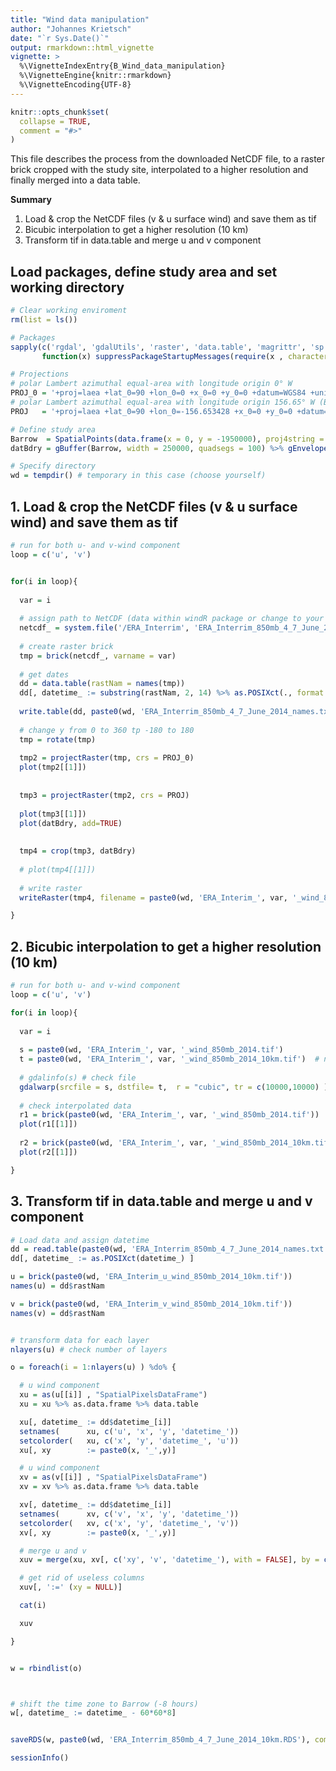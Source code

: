 ```yaml
---
title: "Wind data manipulation"
author: "Johannes Krietsch"
date: "`r Sys.Date()`"
output: rmarkdown::html_vignette
vignette: >
  %\VignetteIndexEntry{B_Wind_data_manipulation}
  %\VignetteEngine{knitr::rmarkdown}
  %\VignetteEncoding{UTF-8}
---
```


```r
knitr::opts_chunk$set(
  collapse = TRUE,
  comment = "#>"
)
```

This file describes the process from the downloaded NetCDF file, to a raster brick cropped with the study site, interpolated to a higher resolution and finally merged into a data table.

**Summary**

1. Load & crop the NetCDF files (v & u surface wind) and save them as tif
2. Bicubic interpolation to get a higher resolution (10 km)
3. Transform tif in data.table and merge u and v component


## Load packages, define study area and set working directory

```r
# Clear working enviroment
rm(list = ls())

# Packages
sapply(c('rgdal', 'gdalUtils', 'raster', 'data.table', 'magrittr', 'sp', 'rgeos', 'raster', 'foreach', 'ncdf4'),
       function(x) suppressPackageStartupMessages(require(x , character.only = TRUE, quietly = TRUE) ) )

# Projections
# polar Lambert azimuthal equal-area with longitude origin 0° W
PROJ_0 = '+proj=laea +lat_0=90 +lon_0=0 +x_0=0 +y_0=0 +datum=WGS84 +units=m +no_defs +ellps=WGS84 +towgs84=0,0,0 '
# polar Lambert azimuthal equal-area with longitude origin 156.65° W (Barrow)
PROJ   = '+proj=laea +lat_0=90 +lon_0=-156.653428 +x_0=0 +y_0=0 +datum=WGS84 +units=m +no_defs +ellps=WGS84 +towgs84=0,0,0 '

# Define study area
Barrow  = SpatialPoints(data.frame(x = 0, y = -1950000), proj4string = CRS(PROJ)) # spatial point at Barrow
datBdry = gBuffer(Barrow, width = 250000, quadsegs = 100) %>% gEnvelope(.) # 250 km around Barrow

# Specify directory
wd = tempdir() # temporary in this case (choose yourself)

```

## 1. Load & crop the NetCDF files (v & u surface wind) and save them as tif

```r

# run for both u- and v-wind component
loop = c('u', 'v')


for(i in loop){
  
  var = i
  
  # assign path to NetCDF (data within windR package or change to your downladed file)
  netcdf_ = system.file('/ERA_Interrim', 'ERA_Interrim_850mb_4_7_June_2014.nc', package = 'windR')
  
  # create raster brick
  tmp = brick(netcdf_, varname = var)
  
  # get dates
  dd = data.table(rastNam = names(tmp))
  dd[, datetime_ := substring(rastNam, 2, 14) %>% as.POSIXct(., format = '%Y.%m.%d.%H') ]
  
  write.table(dd, paste0(wd, 'ERA_Interrim_850mb_4_7_June_2014_names.txt'), sep = ';', row.names = FALSE)
  
  # change y from 0 to 360 tp -180 to 180
  tmp = rotate(tmp)
  
  tmp2 = projectRaster(tmp, crs = PROJ_0)
  plot(tmp2[[1]])
  
  
  tmp3 = projectRaster(tmp2, crs = PROJ)
  
  plot(tmp3[[1]])
  plot(datBdry, add=TRUE)
  
  
  tmp4 = crop(tmp3, datBdry)
  
  # plot(tmp4[[1]])
  
  # write raster
  writeRaster(tmp4, filename = paste0(wd, 'ERA_Interim_', var, '_wind_850mb_2014.tif'), overwrite=TRUE)

}

```


## 2. Bicubic interpolation to get a higher resolution (10 km)

```r

# run for both u- and v-wind component
loop = c('u', 'v')

for(i in loop){
  
  var = i
  
  s = paste0(wd, 'ERA_Interim_', var, '_wind_850mb_2014.tif')
  t = paste0(wd, 'ERA_Interim_', var, '_wind_850mb_2014_10km.tif')  # name of the output file
  
  # gdalinfo(s) # check file
  gdalwarp(srcfile = s, dstfile= t,  r = "cubic", tr = c(10000,10000) ) # does a cubic interpolation to a 10 km resolution
  
  # check interpolated data
  r1 = brick(paste0(wd, 'ERA_Interim_', var, '_wind_850mb_2014.tif'))
  plot(r1[[1]])
  
  r2 = brick(paste0(wd, 'ERA_Interim_', var, '_wind_850mb_2014_10km.tif'))
  plot(r2[[1]])

}

```



## 3. Transform tif in data.table and merge u and v component

```r

# Load data and assign datetime
dd = read.table(paste0(wd, 'ERA_Interrim_850mb_4_7_June_2014_names.txt'), stringsAsFactors = FALSE, sep = ';', header = TRUE) %>% data.table
dd[, datetime_ := as.POSIXct(datetime_) ]

u = brick(paste0(wd, 'ERA_Interim_u_wind_850mb_2014_10km.tif'))
names(u) = dd$rastNam

v = brick(paste0(wd, 'ERA_Interim_v_wind_850mb_2014_10km.tif'))
names(v) = dd$rastNam


# transform data for each layer
nlayers(u) # check number of layers

o = foreach(i = 1:nlayers(u) ) %do% {

  # u wind component
  xu = as(u[[i]] , "SpatialPixelsDataFrame")
  xu = xu %>% as.data.frame %>% data.table

  xu[, datetime_ := dd$datetime_[i]]
  setnames(      xu, c('u', 'x', 'y', 'datetime_'))
  setcolorder(   xu, c('x', 'y', 'datetime_', 'u'))
  xu[, xy        := paste0(x, '_',y)]

  # u wind component
  xv = as(v[[i]] , "SpatialPixelsDataFrame")
  xv = xv %>% as.data.frame %>% data.table

  xv[, datetime_ := dd$datetime_[i]]
  setnames(      xv, c('v', 'x', 'y', 'datetime_'))
  setcolorder(   xv, c('x', 'y', 'datetime_', 'v'))
  xv[, xy        := paste0(x, '_',y)]

  # merge u and v
  xuv = merge(xu, xv[, c('xy', 'v', 'datetime_'), with = FALSE], by = c('xy', 'datetime_') )

  # get rid of useless columns
  xuv[, ':=' (xy = NULL)]

  cat(i)

  xuv

}


w = rbindlist(o)



# shift the time zone to Barrow (-8 hours)
w[, datetime_ := datetime_ - 60*60*8]


saveRDS(w, paste0(wd, 'ERA_Interrim_850mb_4_7_June_2014_10km.RDS'), compress='xz')

```


```r
sessionInfo()
```
